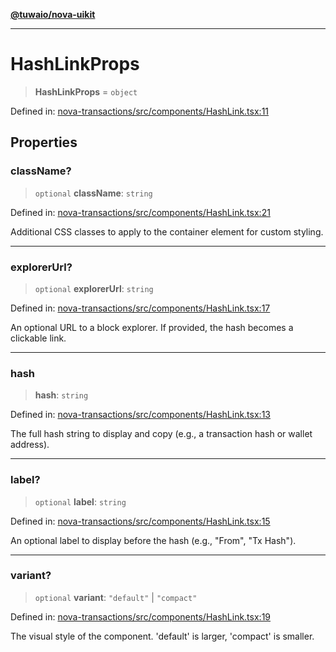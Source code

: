 [**@tuwaio/nova-uikit**](../../../README.md)

***

# HashLinkProps

> **HashLinkProps** = `object`

Defined in: [nova-transactions/src/components/HashLink.tsx:11](https://github.com/TuwaIO/nova-uikit/blob/ff801340914c211144f51570438dbc0f8969fa9b/packages/nova-transactions/src/components/HashLink.tsx#L11)

## Properties

### className?

> `optional` **className**: `string`

Defined in: [nova-transactions/src/components/HashLink.tsx:21](https://github.com/TuwaIO/nova-uikit/blob/ff801340914c211144f51570438dbc0f8969fa9b/packages/nova-transactions/src/components/HashLink.tsx#L21)

Additional CSS classes to apply to the container element for custom styling.

***

### explorerUrl?

> `optional` **explorerUrl**: `string`

Defined in: [nova-transactions/src/components/HashLink.tsx:17](https://github.com/TuwaIO/nova-uikit/blob/ff801340914c211144f51570438dbc0f8969fa9b/packages/nova-transactions/src/components/HashLink.tsx#L17)

An optional URL to a block explorer. If provided, the hash becomes a clickable link.

***

### hash

> **hash**: `string`

Defined in: [nova-transactions/src/components/HashLink.tsx:13](https://github.com/TuwaIO/nova-uikit/blob/ff801340914c211144f51570438dbc0f8969fa9b/packages/nova-transactions/src/components/HashLink.tsx#L13)

The full hash string to display and copy (e.g., a transaction hash or wallet address).

***

### label?

> `optional` **label**: `string`

Defined in: [nova-transactions/src/components/HashLink.tsx:15](https://github.com/TuwaIO/nova-uikit/blob/ff801340914c211144f51570438dbc0f8969fa9b/packages/nova-transactions/src/components/HashLink.tsx#L15)

An optional label to display before the hash (e.g., "From", "Tx Hash").

***

### variant?

> `optional` **variant**: `"default"` \| `"compact"`

Defined in: [nova-transactions/src/components/HashLink.tsx:19](https://github.com/TuwaIO/nova-uikit/blob/ff801340914c211144f51570438dbc0f8969fa9b/packages/nova-transactions/src/components/HashLink.tsx#L19)

The visual style of the component. 'default' is larger, 'compact' is smaller.
